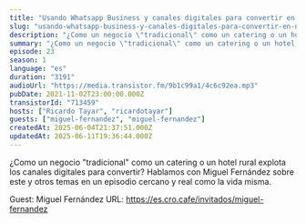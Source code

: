 ```yaml
---
title: "Usando Whatsapp Business y canales digitales para convertir en negocios de catering y alojamiento rural, con Miguel Fernández"
slug: "usando-whatsapp-business-y-canales-digitales-para-convertir-en-negocios-de-catering-y-hotel-rural-con-miguel-fernandez"
description: "¿Como un negocio \"tradicional\" como un catering o un hotel rural explota los canales digitales para convertir? Hablamos con Miguel Fernández sobre este y otros temas en un episodio cercano y real como la vida misma.\n\n\n\n<!-- GUESTS START -->\nGuest: Miguel Fernández\nURL: https://es.cro.cafe/invitados/miguel-fernandez\n<!-- GUESTS END -->"
summary: "¿Como un negocio \"tradicional\" como un catering o un hotel rural explota los canales digitales para convertir? Hablamos con Miguel Fernández sobre este y otros temas en un episodio cercano y real como la vida misma."
episode: 23
season: 1
language: "es"
duration: "3191"
audioUrl: "https://media.transistor.fm/9b1c99a1/4c6c92ea.mp3"
pubDate: 2021-11-02T23:00:00.000Z
transistorId: "713459"
hosts: ["Ricardo Tayar", "ricardotayar"]
guests: ["miguel-fernandez", "miguel-fernandez"]
createdAt: 2025-06-04T21:37:51.000Z
updatedAt: 2025-06-11T19:36:44.000Z
---
```


¿Como un negocio "tradicional" como un catering o un hotel rural explota los canales digitales para convertir? Hablamos con Miguel Fernández sobre este y otros temas en un episodio cercano y real como la vida misma.



<!-- GUESTS START -->
Guest: Miguel Fernández
URL: https://es.cro.cafe/invitados/miguel-fernandez
<!-- GUESTS END -->
